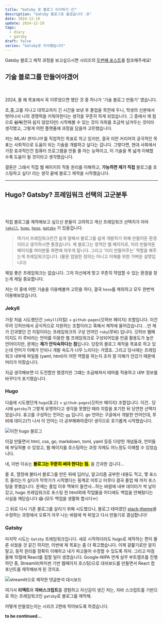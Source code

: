```yaml
---
title: "Gatsby 로 블로그 이사하기 📦"
description: "Gatsby 블로그로 옮겼습니다 :D"
date: 2024-12-19
update: 2024-12-29
tags:
  - diary
  - gatsby
draft: false
series: "Gatsby로 이사했습니다"
---
```


Gatsby 블로그 제작 과정을 보고싶으시면 시리즈의 [두번째 포스트](https://what-is-this-blog.netlify.app/making-gatsby-blog/)를 참조해주세요!

## 기술 블로그를 만들어야겠어
<br> </br>
2024, 올 해 목표에서 꼭 이루었으면 했던 것 중 하나가 '기술 블로그 만들기' 였습니다.

 초,중,고를 지나고 대학교까지 긴 시간을 보낸 후 졸업을 목전에 두니, 학생의 신분에서 벗어나서 나의 경쟁력을 키워야한다는 생각을 꾸준히 하게 되었습니다.
그 중에서 제 힘으로 ~~쉽게~~(전혀 쉽지 않았지만) 시작해볼 수 있는 것이 자취를 조금씩 남겨두는 것이라 생각했고, 그렇게 어떤 플랫폼에 과정을 담을까 고민했습니다.

저는 *ML/AI 엔지니어* 를 직업적인 목표로 하고 있지만, 결국 이런 커리어의 궁극적인 목표는 사회적으로 도움이 되는 기술을 개발하고 싶다는 겁니다.
그렇다면, 현대 사회에서 가장 효과적인건 컴퓨터 프로그램을 만들 줄 아는 능력이고, 이 기술을 폭 넓게 이해할 수록 도움이 될 것이라고 생각했습니다.

결론은 그래서 직접 웹 페이지의 작동 원리를 이해하고, **가능하면 제가 직접** 블로그를 호스팅하고 싶다! 라는 생각 끝에 블로그 제작을 시작했습니다.

------------------------
## Hugo? Gatsby? 프레임워크 선택의 고군분투
<br> </br>

직접 블로그를 제작해보고 싶으신 분들이 고려하고 계신 프레임워크 선택지가 아마 [`jekyll`](https://jekyllrb-ko.github.io/), [`hugo`](https://gohugo.io/), [`hexo`](https://hexo.io/ko/), [`gatsby`](https://www.gatsbyjs.com/) 가 있을겁니다.

> 여기서 프레임워크란건 쉽게 말해서 블로그를 쉽게 개발하기 위해 만들어둔 환경이라고 생각하시면 좋겠습니다.
제 블로그는 정적인 웹 페이지로, 미리 만들어둔 페이지를 여러분들 화면에 띄우게 됩니다. 그리고 '미리 만들어주는' 역할을 해주는게 프레임워크입니다.
(물론 엄밀한 정의는 아니고 이해를 위한 가벼운 설명입니다)

제일 좋은 프레임워크는 없습니다. 그저 자신에게 맞고 꾸준히 작업할 수 있는 환경을 찾는게 제일 중요합니다.

저는 이 중에 어떤 기술을 이용해볼까 고민을 하다, 결국 `hexo`를 제외하고 모두 한번씩 이용해보았습니다.



### Jekyll
 가장 처음 시도했던건 `jekyll`(지킬) + `github-pages`(깃허브 페이지) 조합입니다. 이건 무려 깃허브에서 공식적으로 지원하는 조합이라고 혹해서 제작에 들어갔습니다.
..만 제가 간과했던 건 지킬이라는 프레임워크의 구성 언어인 `ruby`(루비) 입니다.
 깃허브 웹페이지도 이 루비라는 언어를 이용한 웹 프레임워크로 구성되어있을 만큼 활용도가 높은 언어이지만, 문제는 **제가 안익숙하다는 점**입니다. 당장의 블로그 제작을 목표로 하고 있는데 언어가 이해가 안되니 개발 속도가 너무 느리다는 거였죠.
 그리고 당시에는 프레임워크 내부에 파일들 (yaml, html)이 어떤 역할을 하는지 조차 잘 이해가 안갔기 때문에 머리가 아팠습니다.

지금 생각해보면 더 도전할만 했겠지만 그떄는 조급해져서 테마를 적용하고 내부 정보를 바꾸다가 포기했습니다.

### Hugo
 다음에 시도했던게 `hugo`(휴고) + `github-pages`(깃허브 페이지) 조합입니다. 이건.. 당시에 `gatsby`가 그렇게 유명하다고 생각을 못했던 때라 지킬을 포기한 뒤 당연한 선택지었습니다.
휴고를 구성하는 언어는 [`go`](https://go.dev/doc/tutorial/getting-started) 입니다. go 언어는 구글에서 개발한 언어인데, 루비에 데이고(?) 나서 이 언어는 더 공부해봐야겠다! 생각으로 호기롭게 시작했습니다.

![이전 hugo 블로그](blog_before.png)

이걸 만들면서 html, css, go, markdown, toml, yaml 등등 다양한 개념들과,
언어들에 부딫혀볼 수 있었고, 웹 페이지를 호스팅하는 과정 자체도 어느정도 이해할 수 있었습니다.


네, 이번 이슈는 <mark>**블로그는 꾸준히 써야 한다는 점.**</mark> 을 간과한 겁니다...


올 초, 열정에 불타서 블로그를 만든 뒤에 딥러닝, 알고리즘 공부한 내용도 적고, 몇 포스트 올리는가 싶다가
막학기가 시작했다는 핑계로 미루고 미루다 결국 졸업 때 까지 포스팅을 못했습니다.
문제는 졸업 이후 맥북이 돌연사...하는 바람에 내부 데이터가 싹 날아갔고, hugo 프레임워크로 포스팅 한 html외에 작업물을 어디에도 백업을 안해뒀다는 사실을 깨닫습니다 😱
(모두 백업을 생활화 합시다ㅠ)

그 뒤로 다시 기존 블로그를 살리기 위해 시도했으나, 블로그 테마였던 [stack-theme](https://stack.jimmycai.com/)을 수정하는 과정에서 오류가 자꾸 나는 바람에 싹 뒤엎고 다시 만들기로 결심합니다!

### Gatsby
 마지막 시도는 `Gatsby` 프레임워크입니다. 새로 시작하더라도 hugo로 제작하는 편이 물론 쉬웠을 것 같긴 하지만, 이번에 제 목표는 좀 더 확고했습니다.
 이제 겉핥기로만 알지 말고, 동작 원리를 정확히 이해하고 내가 파고들어 수정할 수 있도록 하자. 그리고 마침 올해 10월에 React를 접할 일이 생겼습니다.
 Google-NIPA 연계 실무 부트캠프를 진행하던 중, Streamlit(파이썬 기반 웹페이지 호스팅)으로 대쉬보드를 만들면서 React 컴포넌트를 제작해보게 된 것이죠.

![streamlit으로 제작한 댓글분석 대시보드](youtube-dashboard.png)

여기서 **리액트**와 **자바스크립트**를 경험하고 자신감이 생긴 저는, 자바 스크립트를 기반으로 하는 프레임워크인 `gatsby`로 블로그를 제작해.

어떻게 만들었는지는 시리즈 2편에 적어보도록 하겠습니다.

**to be continued...**